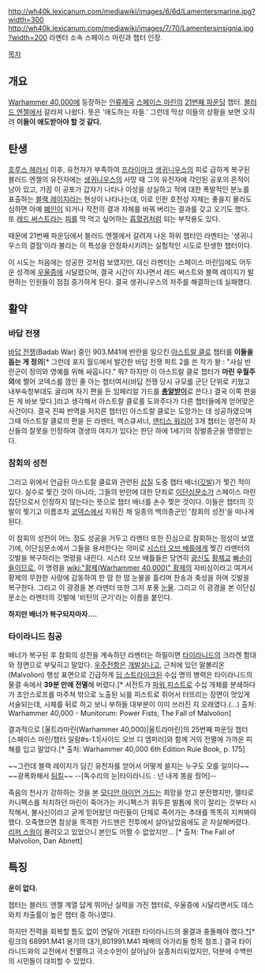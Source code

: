 {{{+1 '''Lamenters'''}}}

http://wh40k.lexicanum.com/mediawiki/images/6/6d/Lamentersmarine.jpg?width=300 http://wh40k.lexicanum.com/mediawiki/images/7/70/Lamentersinsignia.jpg?width=200
라멘터 소속 스페이스 마린과 챕터 인장.

[[목차]]

== 개요 ==
[[Warhammer 40,000]]에 등장하는 [[인류제국]] [[스페이스 마린]]의 [[21번째 파운딩]] 챕터. [[블러드 엔젤]]에서 갈라져 나왔다. 뜻은 '애도하는 자들.' 그런데 막상 이들의 상황을 보면 오히려 '''이들이 애도받아야 할 것 같다.'''

== 탄생 ==
[[호루스 헤러시]] 이후, 유전자가 부족하여 [[프라이마크]] [[생귀니우스]]의 피로 급하게 복구된 블러드 엔젤의 유전자에는 [[생귀니우스]]의 사망 때 그의 유전자에 각인된 공포의 흔적이 남아 있고, 가끔 이 공포가 갑자기 나타나 이성을 상실하고 적에 대한 폭발적인 분노를 표출하는 [[블랙 레이지]]라는 현상이 나타나는데, 이로 인한 호전성 자체는 좋을지 몰라도 심하면 아예 [[폐인]]이 되거나 작전의 결과 자체를 바꿔 버리는 결과를 갖고 오기도 했다. 또 [[레드 써스트]]라는 [[피]]를 막 먹고 싶어하는 [[흡혈귀]]처럼 되는 부작용도 있다.

때문에 21번째 파운딩에서 블러드 엔젤에서 갈려져 나온 하위 챕터인 라멘터는 '생귀니우스의 결점'이라 불리는 이 특성을 안정화시키려는 실험적인 시도로 탄생한 챕터이다.

이 시도는 처음에는 성공한 것처럼 보였지만, 대신 라멘터는 스페이스 마린임에도 어두운 성격에 [[우울증]]에 시달렸으며, 결국 시간이 지나면서 레드 써스트와 블랙 레이지가 발현하는 인원들이 점점 증가하게 된다. 결국 생귀니우스의 저주를 해결하는데 실패했다.

== 활약 ==
=== 바답 전쟁 ===
[[바답 전쟁]](Badab War) 중인 903.M41에 반란을 일으킨 [[아스트랄 클로]] 챕터를 '''이들을 돕는 게 정의'''[* 그런데 포지 월드에서 발간한 바답 전쟁 파트 2를 쓴 작가 왈 : "사실 반란군이 정의와 영예를 위해 싸웁니다." 뭐? 하지만 이 아스트랄 클로 챕터가 '''마린 우월주의'''에 쩔어 코덱스를 껌인 줄 아는 챕터여서(바답 전쟁 당시 규모를 군단 단위로 키웠고 내부숙청부대도 굴리며 자기 편을 든 임페리얼 가드를 '''[[총알받이]]'''로 쓴다.) 결국 이쪽 편을 든 게 바보 맞다.]라고 생각해서 아스트랄 클로를 도와주다가 다른 챕터들에게 얻어맞은 사건이다. 결국 진짜 반역을 저지른 챕터인 아스트랄 클로는 도망가는 데 성공하였으며 그때 아스트랄 클로의 편을 든 라멘터, 엑스큐셔너, [[맨티스 워리어]] 3개 챕터는 얌전히 자신들의 잘못을 인정하여 갱생의 여지가 있다는 판단 하에 1세기의 징벌종군을 명령받는다.

=== 참회의 성전 ===
그리고 위에서 언급된 아스트랄 클로와 관련된 [[삽질]] 도중 챕터 배너([[깃발]])가 찢긴 적이 있다. 실수로 찢긴 것이 아니라, 그들의 반란에 대한 단죄로 [[이단심문소]]가 스페이스 마린 집단으로서 인정하지 않는다는 뜻으로 챕터 배너를 손수 찢은 것이다. 이들은 챕터의 깃발이 찢기고 이름조차 [[코덱스]]에서 지워진 채 일종의 백의종군인 '참회의 성전'을 떠나게 된다.

이 참회의 성전이 어느 정도 성공을 거두고 라멘터 또한 진심으로 참회하는 정성이 보였기에, 이단심문소에서 그들을 용서한다는 의미로 [[시스터 오브 배틀]]에게 찢긴 라멘터의 깃발을 복구하라는 명령을 내린다. 시스터 오브 배틀들은 당연히 [[광신도]] [[황제교]] [[빠순이]]들이므로, 이 명령을 [[wiki:"황제(Warhammer 40,000)" 황제]]의 자비심이라고 여겨서 황제의 무한한 사랑에 감동하여 한 땀 한 땀 눈물을 흘리며 찬송과 축성을 하며 깃발을 복구한다. 그리고 이 광경을 본 라멘터 또한 그저 포풍 [[눈물]]. 그리고 이 광경을 본 이단심문소는 라멘터의 깃발에 '비탄의 군기'라는 이름을 붙인다.

'''하지만 배너가 복구되자마자….'''

=== 타이라니드 침공 ===
배너가 복구된 후 참회의 성전을 계속하던 라멘터는 하필이면 [[타이라니드]]의 크라켄 함대와 정면으로 부딫히고 말았다. [[우주전함]]은 [[개발살]]나고, 근처에 있던 말볼리온(Malvolion) 행성 표면으로 긴급하게 [[딥 스트라이크]]된 수십 명의 병력은 타이라니드의 물결 속에서 '''39분 만에 전멸'''해 버렸다.[* 서전트가 [[파워 피스트]]로 수십 개체를 분쇄하다가 조안스로프를 마주쳐 밖으로 노출된 뇌를 피스트로 쥐어서 터뜨리는 장면이 멋있게 서술되는데, 시체를 뒤로 하고 보니 부하들 대부분이 이미 쓰러진 지 오래였다.(...) 출처: Warhammer 40,000 - Munitorum: Power Fists, The Fall of Malvolion]

결과적으로 [울트라마린(Warhammer 40,000)|울트라마린]의 25번째 파운딩 챕터 [스페이스 마린/챕터 일람#s-1.1|사이드 오브 디 엠퍼러]와 함께 거의 전멸에 가까운 피해를 입고 말았다.[* 출처: Warhammer 40,000 6th Edition Rule Book, p. 175]

~~그런데 블랙 레이지가 담긴 유전자를 얻어서 어떻게 쓸지는 누구도 모를 일이다~~ ~~광폭화해서 [[팀킬]]~~ 
--[독수리의 눈|타이라니드 : 넌 내게 똥을 줬어]--

죽음의 천사가 강하하는 것을 본 [[모디안 아이언 가드]]는 희망을 얻고 분전했지만, 멜타로 카니펙스를 처치하던 마린이 죽어가는 카니펙스가 휘두른 발톱에 목이 잘리는 것부터 시작해서, 불사신이라고 굳게 믿어왔던 마린들이 단체로 죽어가는 추태를 똑똑히 지켜봐야 했다. 오죽했으면 참상을 목격한 가드맨은 전투에서 살아남았음에도 곧 자살해버렸다. [[리퍼 스웜]]이 몰려오고 있었으니 본인도 어쩔 수 없었지만... [* 출처: The Fall of Malvolion, Dan Abnett]

== 특징 ==
'''운이 없다.'''

챕터는 블러드 엔젤 계열 답게 뛰어난 실력을 가진 챕터로, 우울증에 시달리면서도 데스 와치 차출률이 높은 챕터 중 하나였다.

하지만 전력을 회복할 틈도 없이 연달아 거대한 타이라니드의 물결과 충돌해야 했다.[http://gall.dcinside.com/board/view/?id=warhammer&no=1342707&page=1 *][* 링크의 68991.M41 용기의 대가,801991.M41 패배의 아가리들 항목 참조.]
결국 타이라니드와의 교전에서 전멸하고 극소수만이 살아남아 실종처리되었지만, 덕분에 수백만의 시민들이 대피할 수 있었다.
